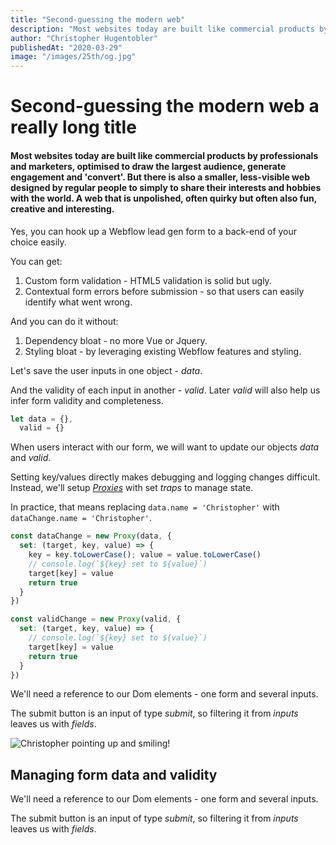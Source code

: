 ```yaml
---
title: "Second-guessing the modern web"
description: "Most websites today are built like commercial products by professionals and marketers, optimised to draw the largest audience, generate engagement and 'convert'. But there is also a smaller, less-visible web designed by regular people to simply to share their interests and hobbies with the world. A web that is unpolished, often quirky but often also fun, creative and interesting."
author: "Christopher Hugentobler"
publishedAt: "2020-03-29"
image: "/images/25th/og.jpg"
---
```


# Second-guessing the modern web a really long title

#### Most websites today are built like commercial products by professionals and marketers, optimised to draw the largest audience, generate engagement and 'convert'. But there is also a smaller, less-visible web designed by regular people to simply to share their interests and hobbies with the world. A web that is unpolished, often quirky but often also fun, creative and interesting.

Yes, you can hook up a Webflow lead gen form to a back-end of your choice easily.

You can get:
1. Custom form validation - HTML5 validation is solid but ugly.
2. Contextual form errors before submission - so that users can easily identify what went wrong.

And you can do it without:
1. Dependency bloat - no more Vue or Jquery.
2. Styling bloat - by leveraging existing Webflow features and styling.

Let's save the user inputs in one object - _data_.

And the validity of each input in another - _valid_. Later _valid_ will also help us infer form validity and completeness.

```js
let data = {},
  valid = {}
```

When users interact with our form, we will want to update our objects _data_ and _valid_.

Setting key/values directly makes debugging and logging changes difficult. Instead, we'll setup _[Proxies](https://developer.mozilla.org/en-US/docs/Web/JavaScript/Reference/Global_Objects/Proxy)_ with set _traps_ to manage state.

In practice, that means replacing `data.name = 'Christopher'` with `dataChange.name = 'Christopher'`.

```js
const dataChange = new Proxy(data, {
  set: (target, key, value) => {
    key = key.toLowerCase(); value = value.toLowerCase()
    // console.log(`${key} set to ${value}`)
    target[key] = value
    return true
  }
})

const validChange = new Proxy(valid, {
  set: (target, key, value) => {
    // console.log(`${key} set to ${value}`)
    target[key] = value
    return true
  }
})
```

We'll need a reference to our Dom elements - one form and several inputs.

The submit button is an input of type _submit_, so filtering it from _inputs_ leaves us with _fields_.

<Image
  alt="Christopher pointing up and smiling!"
  src="/images/25th/main.jpg"
  h="1599"
  w="1200"
  aspect
/>

## Managing form data and validity

We'll need a reference to our Dom elements - one form and several inputs.

The submit button is an input of type _submit_, so filtering it from _inputs_ leaves us with _fields_.
